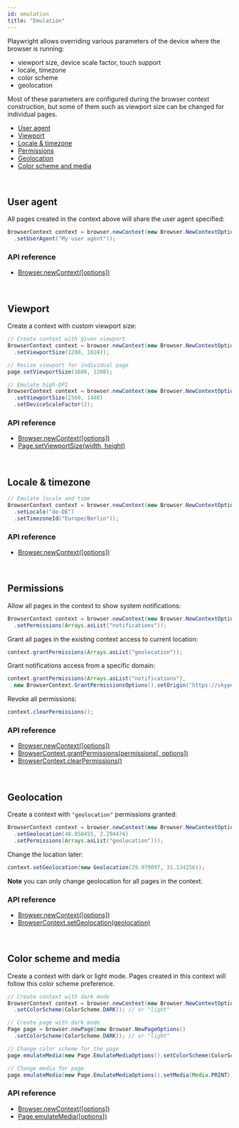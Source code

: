 ```yaml
---
id: emulation
title: "Emulation"
---
```


Playwright allows overriding various parameters of the device where the browser is running:
- viewport size, device scale factor, touch support
- locale, timezone
- color scheme
- geolocation

Most of these parameters are configured during the browser context construction, but some of them such as viewport size can be changed for individual pages.

- [User agent](#user-agent)
- [Viewport](#viewport)
- [Locale & timezone](#locale--timezone)
- [Permissions](#permissions)
- [Geolocation](#geolocation)
- [Color scheme and media](#color-scheme-and-media)

<br/>

## User agent

All pages created in the context above will share the user agent specified:

```java
BrowserContext context = browser.newContext(new Browser.NewContextOptions()
  .setUserAgent("My user agent"));
```

### API reference
- [Browser.newContext([options])](./api/class-browser.mdx#browsernewcontextoptions)

<br/>

## Viewport

Create a context with custom viewport size:

```java
// Create context with given viewport
BrowserContext context = browser.newContext(new Browser.NewContextOptions()
  .setViewportSize(1280, 1024));

// Resize viewport for individual page
page.setViewportSize(1600, 1200);

// Emulate high-DPI
BrowserContext context = browser.newContext(new Browser.NewContextOptions()
  .setViewportSize(2560, 1440)
  .setDeviceScaleFactor(2);
```

### API reference
- [Browser.newContext([options])](./api/class-browser.mdx#browsernewcontextoptions)
- [Page.setViewportSize(width, height)](./api/class-page.mdx#pagesetviewportsizewidth-height)

<br/>

## Locale & timezone

```java
// Emulate locale and time
BrowserContext context = browser.newContext(new Browser.NewContextOptions()
  .setLocale("de-DE")
  .setTimezoneId("Europe/Berlin"));
```

### API reference
- [Browser.newContext([options])](./api/class-browser.mdx#browsernewcontextoptions)

<br/>

## Permissions

Allow all pages in the context to show system notifications:

```java
BrowserContext context = browser.newContext(new Browser.NewContextOptions()
  .setPermissions(Arrays.asList("notifications"));
```

Grant all pages in the existing context access to current location:

```java
context.grantPermissions(Arrays.asList("geolocation"));
```

Grant notifications access from a specific domain:

```java
context.grantPermissions(Arrays.asList("notifications"),
  new BrowserContext.GrantPermissionsOptions().setOrigin("https://skype.com"));
```

Revoke all permissions:

```java
context.clearPermissions();
```

### API reference
- [Browser.newContext([options])](./api/class-browser.mdx#browsernewcontextoptions)
- [BrowserContext.grantPermissions(permissions[, options])](./api/class-browsercontext.mdx#browsercontextgrantpermissionspermissions-options)
- [BrowserContext.clearPermissions()](./api/class-browsercontext.mdx#browsercontextclearpermissions)

<br/>

## Geolocation

Create a context with `"geolocation"` permissions granted:

```java
BrowserContext context = browser.newContext(new Browser.NewContextOptions()
  .setGeolocation(48.858455, 2.294474)
  .setPermissions(Arrays.asList("geolocation")));
```

Change the location later:

```java
context.setGeolocation(new Geolocation(29.979097, 31.134256));
```

**Note** you can only change geolocation for all pages in the context.

### API reference
- [Browser.newContext([options])](./api/class-browser.mdx#browsernewcontextoptions)
- [BrowserContext.setGeolocation(geolocation)](./api/class-browsercontext.mdx#browsercontextsetgeolocationgeolocation)

<br/>

## Color scheme and media

Create a context with dark or light mode. Pages created in this context will follow this color scheme preference.

```java
// Create context with dark mode
BrowserContext context = browser.newContext(new Browser.NewContextOptions()
  .setColorScheme(ColorScheme.DARK)); // or "light"

// Create page with dark mode
Page page = browser.newPage(new Browser.NewPageOptions()
  .setColorScheme(ColorScheme.DARK)); // or "light"

// Change color scheme for the page
page.emulateMedia(new Page.EmulateMediaOptions().setColorScheme(ColorScheme.DARK));

// Change media for page
page.emulateMedia(new Page.EmulateMediaOptions().setMedia(Media.PRINT));
```

### API reference
- [Browser.newContext([options])](./api/class-browser.mdx#browsernewcontextoptions)
- [Page.emulateMedia([options])](./api/class-page.mdx#pageemulatemediaoptions)

[Browser]: ./api/class-browser.mdx "Browser"
[BrowserContext]: ./api/class-browsercontext.mdx "BrowserContext"
[BrowserType]: ./api/class-browsertype.mdx "BrowserType"
[ConsoleMessage]: ./api/class-consolemessage.mdx "ConsoleMessage"
[Dialog]: ./api/class-dialog.mdx "Dialog"
[Download]: ./api/class-download.mdx "Download"
[ElementHandle]: ./api/class-elementhandle.mdx "ElementHandle"
[FileChooser]: ./api/class-filechooser.mdx "FileChooser"
[Frame]: ./api/class-frame.mdx "Frame"
[JSHandle]: ./api/class-jshandle.mdx "JSHandle"
[Keyboard]: ./api/class-keyboard.mdx "Keyboard"
[Mouse]: ./api/class-mouse.mdx "Mouse"
[Page]: ./api/class-page.mdx "Page"
[Playwright]: ./api/class-playwright.mdx "Playwright"
[PlaywrightException]: ./api/class-playwrightexception.mdx "PlaywrightException"
[Request]: ./api/class-request.mdx "Request"
[Response]: ./api/class-response.mdx "Response"
[Route]: ./api/class-route.mdx "Route"
[Selectors]: ./api/class-selectors.mdx "Selectors"
[TimeoutError]: ./api/class-timeouterror.mdx "TimeoutError"
[Touchscreen]: ./api/class-touchscreen.mdx "Touchscreen"
[Tracing]: ./api/class-tracing.mdx "Tracing"
[Video]: ./api/class-video.mdx "Video"
[WebSocket]: ./api/class-websocket.mdx "WebSocket"
[WebSocketFrame]: ./api/class-websocketframe.mdx "WebSocketFrame"
[Worker]: ./api/class-worker.mdx "Worker"
[Element]: https://developer.mozilla.org/en-US/docs/Web/API/element "Element"
[EvaluationArgument]: ./core-concepts.mdx#evaluation-argument "EvaluationArgument"
[Promise]: https://developer.mozilla.org/en-US/docs/Web/JavaScript/Reference/Global_Objects/Promise "Promise"
[iterator]: https://developer.mozilla.org/en-US/docs/Web/JavaScript/Reference/Iteration_protocols "Iterator"
[origin]: https://developer.mozilla.org/en-US/docs/Glossary/Origin "Origin"
[selector]: https://developer.mozilla.org/en-US/docs/Web/CSS/CSS_Selectors "selector"
[Serializable]: https://developer.mozilla.org/en-US/docs/Web/JavaScript/Reference/Global_Objects/JSON/stringify#Description "Serializable"
[UIEvent.detail]: https://developer.mozilla.org/en-US/docs/Web/API/UIEvent/detail "UIEvent.detail"
[UnixTime]: https://en.wikipedia.org/wiki/Unix_time "Unix Time"
[xpath]: https://developer.mozilla.org/en-US/docs/Web/XPath "xpath"

[boolean]: https://docs.oracle.com/javase/tutorial/java/nutsandbolts/datatypes.html "boolean"
[byte&#91;&#93;]: https://docs.oracle.com/javase/tutorial/java/nutsandbolts/datatypes.html "byte[]"
[Consumer]: https://docs.oracle.com/javase/8/docs/api/java/util/function/Consumer.html "Consumer"
[double]: https://docs.oracle.com/javase/tutorial/java/nutsandbolts/datatypes.html "double"
[InputStream]: https://docs.oracle.com/javase/8/docs/api/java/io/InputStream.html "InputStream"
[int]: https://docs.oracle.com/javase/tutorial/java/nutsandbolts/datatypes.html "int"
[List]: https://docs.oracle.com/javase/8/docs/api/java/util/List.html "List"
[Map]: https://docs.oracle.com/javase/8/docs/api/java/util/Map.html "Map"
[null]: https://docs.oracle.com/javase/specs/jls/se8/html/jls-3.html#jls-3.10.7 "null"
[Object]: https://docs.oracle.com/javase/8/docs/api/java/lang/Object.html "Object"
[Path]: https://docs.oracle.com/javase/8/docs/api/java/nio/file/Path.html "Path"
[Pattern]: https://docs.oracle.com/javase/8/docs/api/java/util/regex/Pattern.html "Pattern"
[Predicate]: https://docs.oracle.com/javase/8/docs/api/java/util/function/Predicate.html "Predicate"
[void]: https://docs.oracle.com/javase/tutorial/java/javaOO/methods.html "void"
[Runnable]: https://docs.oracle.com/javase/8/docs/api/java/lang/Runnable.html "Runnable"
[RuntimeException]: https://docs.oracle.com/javase/8/docs/api/java/lang/RuntimeException.html "RuntimeException"
[String]: https://docs.oracle.com/javase/8/docs/api/java/lang/String.html "String"

[all available image tags]: https://mcr.microsoft.com/v2/playwright/java/tags/list "all available image tags"
[Docker Hub]: https://hub.docker.com/_/microsoft-playwright-java "Docker Hub"
[Dockerfile.focal]: https://github.com/microsoft/playwright-java/blob/master/Dockerfile.focal "Dockerfile.focal"